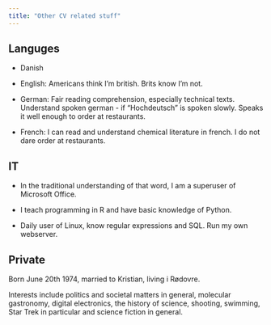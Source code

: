 ```yaml
---
title: "Other CV related stuff"
---
```


## Languges

- Danish

- English: Americans think I'm british. Brits know I'm not.
- German: Fair reading comprehension, especially technical texts. Understand
spoken german - if "Hochdeutsch" is spoken slowly. Speaks it well enough to
order at restaurants.
- French: I can read and understand chemical literature in french. I do not dare
order at restaurants.

## IT 

- In the traditional understanding of that word, I am a superuser of Microsoft Office.

- I teach programming in R and have basic knowledge of Python. 

- Daily user of Linux, know regular expressions and SQL. Run my own webserver.


## Private
Born June 20th 1974, married to Kristian, living i Rødovre.

Interests include politics and societal matters in general, molecular gastronomy, digital electronics, the history of science, shooting, swimming, Star Trek in particular and science fiction in general.

